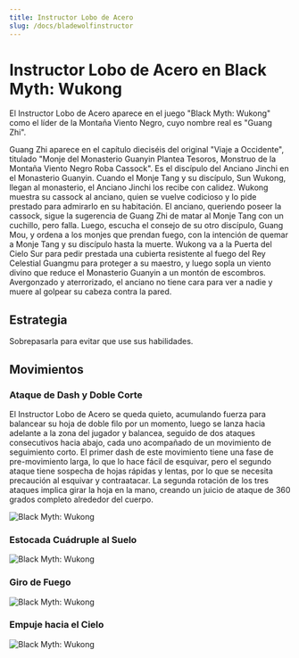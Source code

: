```yaml
---
title: Instructor Lobo de Acero
slug: /docs/bladewolfinstructor
---
```


# Instructor Lobo de Acero en Black Myth: Wukong

El Instructor Lobo de Acero aparece en el juego "Black Myth: Wukong" como el líder de la Montaña Viento Negro, cuyo nombre real es "Guang Zhi".

Guang Zhi aparece en el capítulo dieciséis del original "Viaje a Occidente", titulado "Monje del Monasterio Guanyin Plantea Tesoros, Monstruo de la Montaña Viento Negro Roba Cassock". Es el discípulo del Anciano Jinchi en el Monasterio Guanyin. Cuando el Monje Tang y su discípulo, Sun Wukong, llegan al monasterio, el Anciano Jinchi los recibe con calidez. Wukong muestra su cassock al anciano, quien se vuelve codicioso y lo pide prestado para admirarlo en su habitación. El anciano, queriendo poseer la cassock, sigue la sugerencia de Guang Zhi de matar al Monje Tang con un cuchillo, pero falla. Luego, escucha el consejo de su otro discípulo, Guang Mou, y ordena a los monjes que prendan fuego, con la intención de quemar a Monje Tang y su discípulo hasta la muerte. Wukong va a la Puerta del Cielo Sur para pedir prestada una cubierta resistente al fuego del Rey Celestial Guangmu para proteger a su maestro, y luego sopla un viento divino que reduce el Monasterio Guanyin a un montón de escombros. Avergonzado y aterrorizado, el anciano no tiene cara para ver a nadie y muere al golpear su cabeza contra la pared.

## Estrategia

Sobrepasarla para evitar que use sus habilidades.

## Movimientos

### Ataque de Dash y Doble Corte

El Instructor Lobo de Acero se queda quieto, acumulando fuerza para balancear su hoja de doble filo por un momento, luego se lanza hacia adelante a la zona del jugador y balancea, seguido de dos ataques consecutivos hacia abajo, cada uno acompañado de un movimiento de seguimiento corto. El primer dash de este movimiento tiene una fase de pre-movimiento larga, lo que lo hace fácil de esquivar, pero el segundo ataque tiene sospecha de hojas rápidas y lentas, por lo que se necesita precaución al esquivar y contraatacar. La segunda rotación de los tres ataques implica girar la hoja en la mano, creando un juicio de ataque de 360 grados completo alrededor del cuerpo.

<img src="/img/bosses/dlcclp.gif" alt="Black Myth: Wukong"/>

### Estocada Cuádruple al Suelo

<img src="/img/bosses/gzslcd.gif" alt="Black Myth: Wukong"/>

### Giro de Fuego

<img src="/img/bosses/gzhyxz.gif" alt="Black Myth: Wukong"/>

### Empuje hacia el Cielo

<img src="/img/bosses/gzfttc.gif" alt="Black Myth: Wukong"/>